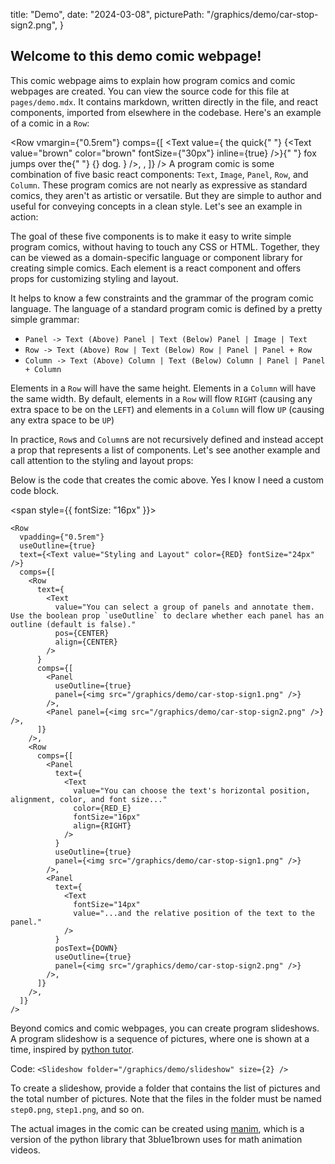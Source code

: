   title: "Demo",
  date: "2024-03-08",
  picturePath: "/graphics/demo/car-stop-sign2.png",
}

## Welcome to this demo comic webpage!

This comic webpage aims to explain how program comics and comic webpages are created. You can view the source code for this file at `pages/demo.mdx`.
It contains markdown, written directly in the file, and react components, imported from elsewhere in the codebase. Here's an example of a comic in a `Row`:

<Row
  vmargin={"0.5rem"}
  comps={[
    <Text
      value={
        <span>
          the quick{" "}
          {<Text value="brown" color="brown" fontSize={"30px"} inline={true} />}{" "}
          fox jumps over the{" "}
          {<Text value="lazy" color="blue" italics={true} inline={true} />} dog.
        </span>
      }
    />,
    <Text
      value="This is the second column, which is just a Text Component inside a Row Component."
      pos={LEFT}
    />,
  ]}
/>
<span>
  A program comic is some combination of five basic react components: `Text`,
  `Image`, `Panel`, `Row`, and `Column`. These program comics are not nearly as
  expressive as standard comics, they aren't as artistic or versatile. But they
  are simple to author and useful for conveying concepts in a clean style. Let's
  see an example in action:
</span>

<ComicComponents />

The goal of these five components is to make it easy to write simple program comics, without having to touch any CSS or HTML.
Together, they can be viewed as a domain-specific language or component library for creating simple comics.
Each element is a react component and offers props for customizing styling and layout.

It helps to know a few constraints and the grammar of the program comic language.
The language of a standard program comic is defined by a pretty simple
grammar:

- `Panel -> Text (Above) Panel | Text (Below) Panel | Image | Text`
- `Row -> Text (Above) Row | Text (Below) Row | Panel | Panel + Row`
- `Column -> Text (Above) Column | Text (Below) Column | Panel | Panel + Column`

Elements in a `Row` will have the same height.
Elements in a `Column` will have the same width.
By default, elements in a `Row` will flow `RIGHT` (causing any extra space to be on the `LEFT`) and elements in a `Column` will flow `UP` (causing any extra space to be `UP`)

In practice, `Row`s and `Column`s are not recursively defined and instead accept a prop that represents a list of components.
Let's see another example and call attention to the styling and layout props:

<DemoComic />

Below is the code that creates the comic above. Yes I know I need a custom code block.

<span style={{ fontSize: "16px" }}>
  ```
  <Row
    vpadding={"0.5rem"}
    useOutline={true}
    text={<Text value="Styling and Layout" color={RED} fontSize="24px" />}
    comps={[
      <Row
        text={
          <Text
            value="You can select a group of panels and annotate them. Use the boolean prop `useOutline` to declare whether each panel has an outline (default is false)."
            pos={CENTER}
            align={CENTER}
          />
        }
        comps={[
          <Panel
            useOutline={true}
            panel={<img src="/graphics/demo/car-stop-sign1.png" />}
          />,
          <Panel panel={<img src="/graphics/demo/car-stop-sign2.png" />} />,
        ]}
      />,
      <Row
        comps={[
          <Panel
            text={
              <Text
                value="You can choose the text's horizontal position, alignment, color, and font size..."
                color={RED_E}
                fontSize="16px"
                align={RIGHT}
              />
            }
            useOutline={true}
            panel={<img src="/graphics/demo/car-stop-sign1.png" />}
          />,
          <Panel
            text={
              <Text
                fontSize="14px"
                value="...and the relative position of the text to the panel."
              />
            }
            posText={DOWN}
            useOutline={true}
            panel={<img src="/graphics/demo/car-stop-sign2.png" />}
          />,
        ]}
      />,
    ]}
  />
  ```
</span>

Beyond comics and comic webpages, you can create program slideshows.
A program slideshow is a sequence of pictures, where one is shown at a time, inspired by [python tutor](https://pythontutor.com/python-compiler.html).

<Slideshow folder="/graphics/demo/slideshow" size={2} />

Code: `<Slideshow folder="/graphics/demo/slideshow" size={2} />`

To create a slideshow, provide a folder that contains the list of pictures and the total number of pictures.
Note that the files in the folder must be named `step0.png`, `step1.png`, and so
on.

The actual images in the comic can be created using [manim](https://github.com/ManimCommunity/manim), which is a version of the python library that 3blue1brown uses for math animation videos.

